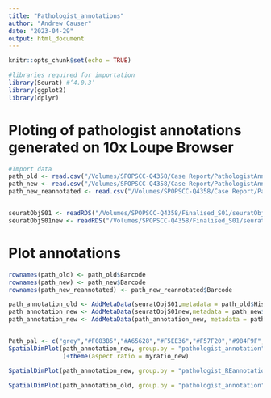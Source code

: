 ```yaml
---
title: "Pathologist_annotations"
author: "Andrew Causer"
date: "2023-04-29"
output: html_document
---
```


```r
knitr::opts_chunk$set(echo = TRUE)
```

```r
#libraries required for importation
library(Seurat) #‘4.0.3’
library(ggplot2)
library(dplyr)
```

# Ploting of pathologist annotations generated on 10x Loupe Browser

```r
#Import data
path_old <- read.csv("/Volumes/SPOPSCC-Q4358/Case Report/PathologistAnnotation/Histo.csv")
path_new <- read.csv("/Volumes/SPOPSCC-Q4358/Case Report/PathologistAnnotation/Histo_new.csv")
path_new_reannotated <- read.csv("/Volumes/SPOPSCC-Q4358/Case Report/PathologistAnnotation/Histo_reannotated.csv")


seuratObjS01 <- readRDS("/Volumes/SPOPSCC-Q4358/Finalised_S01/seuratObjS01.RDS")
seuratObjS01new <- readRDS("/Volumes/SPOPSCC-Q4358/Finalised_S01/seuratObjS01new.RDS")
```


# Plot annotations

```r
rownames(path_old) <- path_old$Barcode
rownames(path_new) <- path_new$Barcode
rownames(path_new_reannotated) <- path_new_reannotated$Barcode

path_annotation_old <- AddMetaData(seuratObjS01,metadata = path_old$Histo, "pathologist_annotation")
path_annotation_new <- AddMetaData(seuratObjS01new,metadata = path_new$Histo, "pathologist_annotation")
path_annotation_new <- AddMetaData(path_annotation_new, metadata = path_new_reannotated$Histo, "pathologist_REannotation")


Path_pal <- c("grey","#F083B5","#A65628","#F5EE36","#F57F20","#984F9F","#4AB049","#337FBA","#E41E26")
SpatialDimPlot(path_annotation_new, group.by = "pathologist_annotation", pt.size.factor = 1.5#, cols = c("grey","grey","#F083B5","#A65628","#F57F20","#984F9F","#F5EE36","#E41E26")
               )+theme(aspect.ratio = myratio_new)

SpatialDimPlot(path_annotation_new, group.by = "pathologist_REannotation", pt.size.factor = 1.4, cols = c("grey","grey","#F083B5","#A65628","aquamarine3","#F57F20","#337FBA","#F5EE36","#E41E26"))+theme(aspect.ratio = myratio_new)

SpatialDimPlot(path_annotation_old, group.by = "pathologist_annotation", pt.size.factor = 1.2, cols = Path_pal)
```
